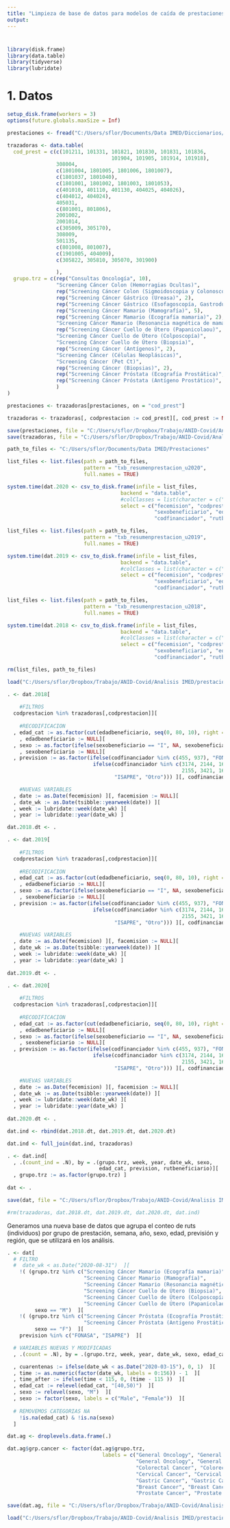 ```yaml
---
title: "Limpieza de base de datos para modelos de caída de prestaciones por grupos de cáncer"
output: 
---
```

# 

```r
library(disk.frame)
library(data.table)
library(tidyverse)
library(lubridate)
```

# 1. Datos

```r
setup_disk.frame(workers = 3)
options(future.globals.maxSize = Inf)
```

```r
prestaciones <- fread("C:/Users/sflor/Documents/Data IMED/Diccionarios/dom_codprestacion_000", encoding = "UTF-8")

trazadoras <- data.table(
  cod_prest = c(c(101211, 101331, 101821, 101830, 101831, 101836,
                                  101904, 101905, 101914, 101918),
                308004,
                c(1801004, 1801005, 1801006, 1801007),
                c(1801037, 1801040),
                c(1801001, 1801002, 1801003, 1801053),
                c(401010, 401110, 401130, 404025, 404026),
                c(404012, 404024),
                405031,
                c(801001, 801806),
                2001002,
                2001014,
                c(305009, 305170),
                308009,
                501135,
                c(801008, 801007),
                c(1901005, 404009),
                c(305822, 305810, 305070, 301900)

                ),
  grupo.trz = c(rep("Consultas Oncología", 10),
                "Screening Cáncer Colon (Hemorragias Ocultas)",
                rep("Screening Cáncer Colon (Sigmoidoscopia y Colonoscopía)", 4),
                rep("Screening Cáncer Gástrico (Ureasa)", 2),
                rep("Screening Cáncer Gástrico (Esofagoscopía, Gastroduodenoscopía, Yeyuno Ileoscopia)", 4),
                rep("Screening Cáncer Mamario (Mamografía)", 5),
                rep("Screening Cáncer Mamario (Ecografía mamaria)", 2),
                "Screening Cáncer Mamario (Resonancia magnética de mama)",
                rep("Screening Cáncer Cuello de Útero (Papanicolaou)", 2),
                "Screening Cáncer Cuello de Útero (Colposcopía)",
                "Screening Cáncer Cuello de Útero (Biopsia)",
                rep("Screening Cáncer (Antígenos)", 2),
                "Screening Cáncer (Células Neoplásicas)",
                "Screening Cáncer (Pet Ct)",
                rep("Screening Cáncer (Biopsias)", 2),
                rep("Screening Cáncer Próstata (Ecografía Prostática)", 2),
                rep("Screening Cáncer Próstata (Antígeno Prostático)", 4)
                )
)

prestaciones <- trazadoras[prestaciones, on = "cod_prest"]

trazadoras <- trazadoras[, codprestacion := cod_prest][, cod_prest := NULL]

save(prestaciones, file = "C:/Users/sflor/Dropbox/Trabajo/ANID-Covid/Analisis IMED/prestaciones/output/DB/prestaciones.RData")
save(trazadoras, file = "C:/Users/sflor/Dropbox/Trabajo/ANID-Covid/Analisis IMED/prestaciones/output/DB/trazadoras.RData")
```

```r
path_to_files <- "C:/Users/sflor/Documents/Data IMED/Prestaciones"

list_files <- list.files(path = path_to_files, 
                         pattern = "txb_resumenprestacion_u2020", 
                         full.names = TRUE) 

system.time(dat.2020 <- csv_to_disk.frame(infile = list_files,
                                     backend = "data.table",
                                     #colClasses = list(character = c("coditem")),
                                     select = c("fecemision", "codprestacion", 
                                                "sexobeneficiario", "edadbeneficiario", 
                                                "codfinanciador", "rutbeneficiario")))

list_files <- list.files(path = path_to_files, 
                         pattern = "txb_resumenprestacion_u2019", 
                         full.names = TRUE) 

system.time(dat.2019 <- csv_to_disk.frame(infile = list_files,
                                     backend = "data.table",
                                     #colClasses = list(character = c("coditem") ),
                                     select = c("fecemision", "codprestacion", 
                                                "sexobeneficiario", "edadbeneficiario", 
                                                "codfinanciador", "rutbeneficiario")))

list_files <- list.files(path = path_to_files, 
                         pattern = "txb_resumenprestacion_u2018", 
                         full.names = TRUE) 

system.time(dat.2018 <- csv_to_disk.frame(infile = list_files,
                                     backend = "data.table",
                                     #colClasses = list(character = c("coditem") ),
                                     select = c("fecemision", "codprestacion", 
                                                "sexobeneficiario", "edadbeneficiario", 
                                                "codfinanciador", "rutbeneficiario")))

rm(list_files, path_to_files)
```

```r
load("C:/Users/sflor/Dropbox/Trabajo/ANID-Covid/Analisis IMED/prestaciones/output/DB/trazadoras.RData")

. <- dat.2018[
    
    #FILTROS
  codprestacion %in% trazadoras[,codprestacion]][
  
    #RECODIFICACION
  , edad_cat := as.factor(cut(edadbeneficiario, seq(0, 80, 10), right = F)) ][
    , edadbeneficiario := NULL][
  , sexo := as.factor(ifelse(sexobeneficiario == "I", NA, sexobeneficiario)) ][
    , sexobeneficiario := NULL][
  , prevision := as.factor(ifelse(codfinanciador %in% c(455, 937), "FONASA",
                            ifelse(codfinanciador %in% c(3174, 2144, 1645, 3045, 
                                                         2155, 3421, 1620, 2366),
                                   "ISAPRE", "Otro"))) ][, codfinanciador := NULL][

    #NUEVAS VARIABLES
  , date := as.Date(fecemision) ][, facemision := NULL][
  , date_wk := as.Date(tsibble::yearweek(date)) ][
  , week := lubridate::week(date_wk) ][
  , year := lubridate::year(date_wk) ]

dat.2018.dt <- .

. <- dat.2019[
    
    #FILTROS
  codprestacion %in% trazadoras[,codprestacion]][
  
    #RECODIFICACION
  , edad_cat := as.factor(cut(edadbeneficiario, seq(0, 80, 10), right = F)) ][
    , edadbeneficiario := NULL][
  , sexo := as.factor(ifelse(sexobeneficiario == "I", NA, sexobeneficiario)) ][
    , sexobeneficiario := NULL][
  , prevision := as.factor(ifelse(codfinanciador %in% c(455, 937), "FONASA",
                            ifelse(codfinanciador %in% c(3174, 2144, 1645, 3045, 
                                                         2155, 3421, 1620, 2366),
                                   "ISAPRE", "Otro"))) ][, codfinanciador := NULL][

    #NUEVAS VARIABLES
  , date := as.Date(fecemision) ][, facemision := NULL][
  , date_wk := as.Date(tsibble::yearweek(date)) ][
  , week := lubridate::week(date_wk) ][
  , year := lubridate::year(date_wk) ]
  
dat.2019.dt <- .

. <- dat.2020[
    
    #FILTROS
  codprestacion %in% trazadoras[,codprestacion]][
  
    #RECODIFICACION
  , edad_cat := as.factor(cut(edadbeneficiario, seq(0, 80, 10), right = F)) ][
    , edadbeneficiario := NULL][
  , sexo := as.factor(ifelse(sexobeneficiario == "I", NA, sexobeneficiario)) ][
    , sexobeneficiario := NULL][
  , prevision := as.factor(ifelse(codfinanciador %in% c(455, 937), "FONASA",
                            ifelse(codfinanciador %in% c(3174, 2144, 1645, 3045, 
                                                         2155, 3421, 1620, 2366),
                                   "ISAPRE", "Otro"))) ][, codfinanciador := NULL][

    #NUEVAS VARIABLES
  , date := as.Date(fecemision) ][, facemision := NULL][
  , date_wk := as.Date(tsibble::yearweek(date)) ][
  , week := lubridate::week(date_wk) ][
  , year := lubridate::year(date_wk) ]
  
dat.2020.dt <- .

dat.ind <- rbind(dat.2018.dt, dat.2019.dt, dat.2020.dt)

dat.ind <- full_join(dat.ind, trazadoras)

. <- dat.ind[
  , .(count_ind = .N), by = .(grupo.trz, week, year, date_wk, sexo, 
                              edad_cat, prevision, rutbeneficiario)][
  , grupo.trz := as.factor(grupo.trz) ]
  
dat <- .

save(dat, file = "C:/Users/sflor/Dropbox/Trabajo/ANID-Covid/Analisis IMED/prestaciones/output/DB/DB para modelos.RData")

#rm(trazadoras, dat.2018.dt, dat.2019.dt, dat.2020.dt, dat.ind)
```
  
Generamos una nueva base de datos que agrupa el conteo de ruts (individuos) por grupo de prestación, semana, año, sexo, edad, previsión y región, que se utilizará en los análisis.  

```r
. <- dat[
  # FILTRO
  #  date_wk < as.Date("2020-08-31")  ][
    !( (grupo.trz %in% c("Screening Cáncer Mamario (Ecografía mamaria)", 
                         "Screening Cáncer Mamario (Mamografía)", 
                         "Screening Cáncer Mamario (Resonancia magnética de mama)", 
                         "Screening Cáncer Cuello de Útero (Biopsia)", 
                         "Screening Cáncer Cuello de Útero (Colposcopía)", 
                         "Screening Cáncer Cuello de Útero (Papanicolaou)")) & 
         sexo == "M")  ][
    !( (grupo.trz %in% c("Screening Cáncer Próstata (Ecografía Prostática)", 
                         "Screening Cáncer Próstata (Antígeno Prostático)")) & 
         sexo == "F")  ][
    prevision %in% c("FONASA", "ISAPRE")  ][

  # VARIABLES NUEVAS Y MODIFICADAS
  , .(count = .N), by = .(grupo.trz, week, year, date_wk, sexo, edad_cat, prevision) ][

  , cuarentenas := ifelse(date_wk < as.Date("2020-03-15"), 0, 1)  ][
  , time := as.numeric(factor(date_wk, labels = 0:156)) - 1  ][
  , time_after := ifelse(time < 115, 0, (time - 115 ))  ][
  , edad_cat := relevel(edad_cat, "[40,50)")  ][
  , sexo := relevel(sexo, "M")  ][
  , sexo := factor(sexo, labels = c("Male", "Female"))  ][
    
  # REMOVEMOS CATEGORIAS NA
    !is.na(edad_cat) & !is.na(sexo)
  ]

dat.ag <- droplevels.data.frame(.)

dat.ag$grp.cancer <- factor(dat.ag$grupo.trz, 
                               labels = c("General Oncology", "General Oncology", "General Oncology",
                                          "General Oncology", "General Oncology", 
                                          "Colorectal Cancer", "Colorectal Cancer", 
                                          "Cervical Cancer", "Cervical Cancer", "Cervical Cancer",  
                                          "Gastric Cancer", "Gastric Cancer", 
                                          "Breast Cancer", "Breast Cancer", "Breast Cancer",
                                          "Prostate Cancer", "Prostate Cancer"))

save(dat.ag, file = "C:/Users/sflor/Dropbox/Trabajo/ANID-Covid/Analisis IMED/prestaciones/output/DB/DB para modelos agregada.RData")

```

```r
load("C:/Users/sflor/Dropbox/Trabajo/ANID-Covid/Analisis IMED/prestaciones/output/DB/DB para modelos agregada.RData")
```

